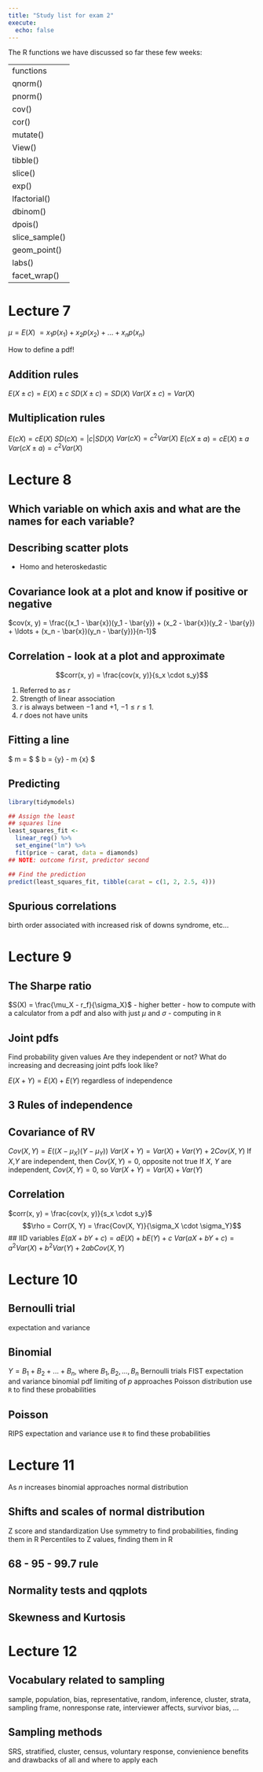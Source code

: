 ```yaml
---
title: "Study list for exam 2"
execute: 
  echo: false
---
```


The R functions we have discussed so far these few weeks:

|               |
|---------------|
| functions     |
| qnorm()       |
| pnorm()       |
| cov()         |
| cor()         |
| mutate()      |
| View()        |
| tibble()      |
| slice()       |
| exp()         |
| lfactorial()  |
| dbinom()      |
| dpois()       |
| slice_sample()|
| geom_point()  |
| labs()        |
| facet_wrap()  |

# Lecture 7

$\mu = E(X)$
$= x_1p(x_1) + x_2p(x_2) + ... + x_np(x_n)$

How to define a pdf!

## Addition rules
$E(X \pm c) = E(X) \pm c$
$SD(X \pm c) = SD(X)$
$Var(X \pm c) = Var(X)$

## Multiplication rules

$E(cX) = cE(X)$
$SD(cX) = |c|SD(X)$
$Var(cX) = c^2Var(X)$
$E(cX \pm a)=cE(X) \pm a$
$Var(cX \pm a)=c^2Var(X)$

# Lecture 8

## Which variable on which axis and what are the names for each variable?

## Describing scatter plots
  - Homo and heteroskedastic

## Covariance look at a plot and know if positive or negative
$cov(x, y) = \frac{(x_1 - \bar{x})(y_1 - \bar{y}) + (x_2 - \bar{x})(y_2 - \bar{y}) + \ldots + (x_n - \bar{x})(y_n - \bar{y})}{n-1}$

## Correlation - look at a plot and approximate
$$corr(x, y) = \frac{cov(x, y)}{s_x \cdot s_y}$$

1.  Referred to as $r$
2.  Strength of linear association
3.  $r$ is always between $-1$ and $+1$, $-1 \leq r \leq 1$.
4.  $r$ does not have units

## Fitting a line
$ m = \frac{r \cdot s_y}{s_x} $ 
$ b = \bar{y} - m \bar{x} $

## Predicting

```r
library(tidymodels)

## Assign the least
## squares line
least_squares_fit <- 
  linear_reg() %>% 
  set_engine("lm") %>% 
  fit(price ~ carat, data = diamonds) 
## NOTE: outcome first, predictor second

## Find the prediction
predict(least_squares_fit, tibble(carat = c(1, 2, 2.5, 4)))
```

## Spurious correlations
birth order associated with increased risk of downs syndrome, etc...

# Lecture 9 

## The Sharpe ratio
$S(X) = \frac{\mu_X - r_f}{\sigma_X}$ 
    - higher better
    - how to compute with a calculator from a pdf and also with just $\mu$ and $\sigma$
    - computing in `R`

## Joint pdfs
Find probability given values
Are they independent or not?
What do increasing and decreasing joint pdfs look like?

$E(X+Y) = E(X) + E(Y)$ regardless of independence

## 3 Rules of independence

## Covariance of RV
$Cov(X, Y) = E((X - \mu_X)(Y - \mu_Y))$
$Var(X + Y) = Var(X) + Var(Y) + 2Cov(X, Y)$
If $X$,$Y$ are independent, then $Cov(X, Y) = 0$, opposite not true
If $X$, $Y$ are independent, $Cov(X, Y) = 0$, so $Var(X+ Y) = Var(X) + Var(Y)$

## Correlation
$corr(x, y) = \frac{cov(x, y)}{s_x \cdot s_y}$
$$\rho = Corr(X, Y) = \frac{Cov(X, Y)}{\sigma_X \cdot \sigma_Y}$$
## IID variables
$E(aX + bY + c) = aE(X) + bE(Y) + c$
$Var(aX + bY + c) = a^2Var(X) + b^2Var(Y) + 2abCov(X, Y)$

# Lecture 10

## Bernoulli trial
expectation and variance

## Binomial
$Y = B_1 + B_2 + ...  + B_n$, where $B_1, B_2, ..., B_n$ Bernoulli trials
FIST
expectation and variance
binomial pdf
limiting of $p$ approaches Poisson distribution
use `R` to find these probabilities

## Poisson
RIPS
expectation and variance
use `R` to find these probabilities

# Lecture 11
As $n$ increases binomial approaches normal distribution

## Shifts and scales of normal distribution 
Z score and standardization
Use symmetry to find probabilities, finding them in R
Percentiles to Z values, finding them in R

## 68 - 95 - 99.7 rule

## Normality tests and qqplots

## Skewness and Kurtosis

# Lecture 12

## Vocabulary related to sampling 

sample, population, bias, representative, random, inference, cluster, strata, sampling frame, nonresponse rate, interviewer affects, survivor bias, ...

## Sampling methods
SRS, stratified, cluster, census, voluntary response, convienience benefits and drawbacks of all and where to apply each












